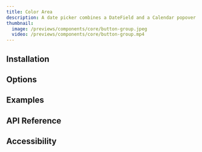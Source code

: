 ---
title: Color Area
description: A date picker combines a DateField and a Calendar popover
thumbnail:
  image: /previews/components/core/button-group.jpeg
  video: /previews/components/core/button-group.mp4
---

<ComponentPreview name="demos/components/core/color-area/basic" className="max-w-[150px]" />

## Installation

## Options

## Examples

## API Reference

## Accessibility
